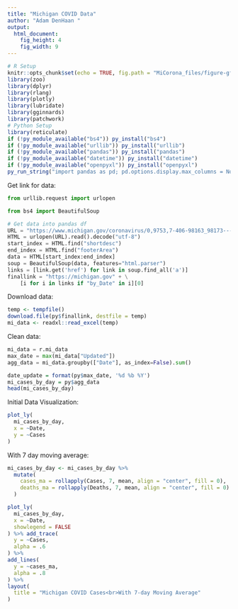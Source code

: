 ```yaml
---
title: "Michigan COVID Data"
author: "Adam DenHaan "
output: 
  html_document: 
    fig_height: 4
    fig_width: 9
---
```


```r
# R Setup
knitr::opts_chunk$set(echo = TRUE, fig.path = "MiCorona_files/figure-gfm/")
library(zoo)
library(dplyr)
library(rlang)
library(plotly)
library(lubridate)
library(gginnards)
library(patchwork)
# Python Setup
library(reticulate)
if (!py_module_available("bs4")) py_install("bs4")
if (!py_module_available("urllib")) py_install("urllib")
if (!py_module_available("pandas")) py_install("pandas")
if (!py_module_available("datetime")) py_install("datetime")
if (!py_module_available("openpyxl")) py_install("openpyxl")
py_run_string("import pandas as pd; pd.options.display.max_columns = None")
```

Get link for data:
```python
from urllib.request import urlopen

from bs4 import BeautifulSoup

# Get data into pandas df
URL = "https://www.michigan.gov/coronavirus/0,9753,7-406-98163_98173---,00.html"
HTML = urlopen(URL).read().decode("utf-8")
start_index = HTML.find("shortdesc")
end_index = HTML.find("footerArea")
data = HTML[start_index:end_index]
soup = BeautifulSoup(data, features="html.parser")
links = [link.get('href') for link in soup.find_all('a')]
finallink = "https://michigan.gov" + \
    [i for i in links if "by_Date" in i][0]
```

Download data:
```r
temp <- tempfile()
download.file(py$finallink, destfile = temp)
mi_data <- readxl::read_excel(temp)
```

Clean data:
```python
mi_data = r.mi_data
max_date = max(mi_data["Updated"])
agg_data = mi_data.groupby(["Date"], as_index=False).sum()
```

```r
date_update = format(py$max_date, '%d %b %Y')
mi_cases_by_day = py$agg_data
head(mi_cases_by_day)
```

Initial Data Visualization:

```r
plot_ly(
  mi_cases_by_day,
  x = ~Date,
  y = ~Cases
)
```

With 7 day moving average:


```r
mi_cases_by_day <- mi_cases_by_day %>%
  mutate(
    cases_ma = rollapply(Cases, 7, mean, align = "center", fill = 0),
    deaths_ma = rollapply(Deaths, 7, mean, align = "center", fill = 0)
  )
```


```r
plot_ly(
  mi_cases_by_day,
  x = ~Date,
  showlegend = FALSE
) %>% add_trace(
  y = ~Cases,
  alpha = .6
) %>%
add_lines(
  y = ~cases_ma,
  alpha = .8
) %>%
layout(
  title = "Michigan COVID Cases<br>With 7-day Moving Average"
)
```

